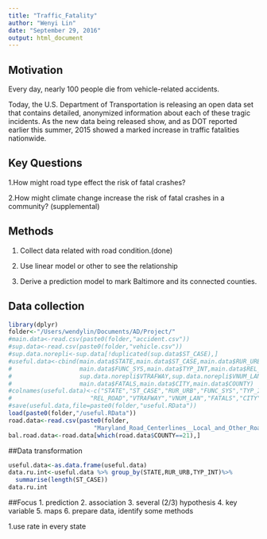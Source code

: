 ```yaml
---
title: "Traffic_Fatality"
author: "Wenyi Lin"
date: "September 29, 2016"
output: html_document
---
```


## Motivation
Every day, nearly 100 people die from vehicle-related accidents.

Today, the U.S. Department of Transportation is releasing an open data set that contains detailed, anonymized information about each of these tragic incidents. As the new data being released show, and as DOT reported earlier this summer, 2015 showed a marked increase in traffic fatalities nationwide. 

## Key Questions
1.How might road type effect the risk of fatal crashes?

2.How might climate change increase the risk of fatal crashes in a community? (supplemental)

## Methods
1. Collect data related with road condition.(done)

2. Use linear model or other to see the relationship

3. Derive a prediction model to mark Baltimore and its connected counties.

## Data collection
```r
library(dplyr)
folder<-"/Users/wendylin/Documents/AD/Project/"
#main.data<-read.csv(paste0(folder,"accident.csv"))
#sup.data<-read.csv(paste0(folder,"vehicle.csv"))
#sup.data.norepli<-sup.data[!duplicated(sup.data$ST_CASE),]
#useful.data<-cbind(main.data$STATE,main.data$ST_CASE,main.data$RUR_URB,
#                   main.data$FUNC_SYS,main.data$TYP_INT,main.data$REL_ROAD,
#                   sup.data.norepli$VTRAFWAY,sup.data.norepli$VNUM_LAN,
#                   main.data$FATALS,main.data$CITY,main.data$COUNTY)
#colnames(useful.data)<-c("STATE","ST_CASE","RUR_URB","FUNC_SYS","TYP_INT",
#                      "REL_ROAD","VTRAFWAY","VNUM_LAN","FATALS","CITY","COUNTY")
#save(useful.data,file=paste0(folder,"useful.RData"))
load(paste0(folder,"/useful.RData"))
road.data<-read.csv(paste0(folder,
                        "Maryland_Road_Centerlines__Local_and_Other_Roads.csv"))
bal.road.data<-road.data[which(road.data$COUNTY==21),]
```


##Data transformation
```r
useful.data<-as.data.frame(useful.data)
data.ru.int<-useful.data %>% group_by(STATE,RUR_URB,TYP_INT)%>%
  summarise(length(ST_CASE))
data.ru.int

```



##Focus
1. prediction
2. association
3. several (2/3) hypothesis
4. key variable
5. maps
6. prepare data, identify some methods

1.use rate in every state